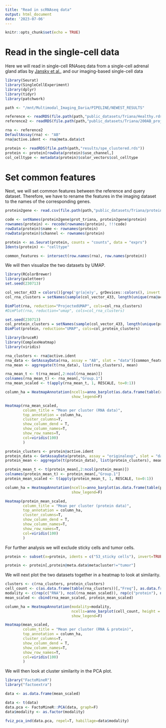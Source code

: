 ```yaml
---
title: "Read in scRNAseq data"
output: html_document
date: '2023-07-06'
---
```


```r
knitr::opts_chunk$set(echo = TRUE)
```

# Read in the single-cell data {#read-data}

Here we will read in single-cell RNAseq data from a single-cell adrenal gland atlas by 
[Jansky et al.](https://adrenal.kitz-heidelberg.de/developmental_programs_NB_viz/), and
our imaging-based single-cell data

```r
library(Seurat)
library(SingleCellExperiment)
library(dplyr)
library(tidyr)
library(patchwork)

path <- "/mnt/Multimodal_Imaging_Daria/PIPELINE/NEWEST_RESULTS"

reference <- readRDS(file.path(path,"public_datasets/Triana/Healthy.rds")) #Healthy bone marrow 97plex
reference2 <- readRDS(file.path(path,"public_datasets/Triana/200AB_projected.rds")) #Healthy bone marrow and PBMCs - 197plex

rna <- reference2
DefaultAssay(rna) <- "AB"
rna@active.ident <- rna@meta.data$ct

protein <- readRDS(file.path(path,"results/spe_clustered.rds"))
protein <- protein[rowData(protein)$use_channel,]
col_celltype <- metadata(protein)$color_vectors$col_celltype
```

# Set common features 
Next, we will set common features between the reference and query dataset. Therefore,
we have to rename the features in the imaging dataset to the names of the corresponding
genes. 

```r

protein2gene <- read.csv(file.path(path,"public_datasets/Triana/protein2gene.csv"), sep=";")

code <- setNames(protein2gene$prot_triana, protein2gene$protein)
rownames(protein) <- recode(rownames(protein), !!!code)
rowData(protein)$name <- rownames(protein)
rowData(protein)$channel <- rownames(protein)

protein <- as.Seurat(protein, counts = "counts", data = "exprs")
Idents(protein) <- "celltype"

common_features <- intersect(row.names(rna), row.names(protein))
```


We will then visualize the two datasets by UMAP.

```r
library(RColorBrewer)
library(paletteer)
set.seed(230713)

col_vector_433 = colors()[grep('gr(a|e)y', grDevices::colors(), invert = T)]
col_rna_clusters = setNames(sample(col_vector_433, length(unique(rna@active.ident))), unique(rna@active.ident))

DimPlot(rna, reduction="ProjectedUMAP", cols=col_rna_clusters)
#DimPlot(rna, reduction="umap", cols=col_rna_clusters)

```


```r
set.seed(230713)
col_protein_clusters = setNames(sample(col_vector_433, length(unique(protein@active.ident))), unique(protein@active.ident))
DimPlot(protein, reduction="UMAP", cols=col_protein_clusters)
```

```r
library(bruceR)
library(ComplexHeatmap)
library(viridis)

rna_clusters <- rna@active.ident
rna_data <- GetAssayData(rna, assay = "AB", slot = "data")[common_features, ]
rna_mean <- aggregate(t(rna_data), list(rna_clusters), mean)

rna_mean_t <- t(rna_mean[,2:ncol(rna_mean)])
colnames(rna_mean_t) <- rna_mean[,"Group.1"]
rna_mean_scaled <- t(apply(rna_mean_t, 1, RESCALE, to=0:1))

column_ha = HeatmapAnnotation(ncells=anno_barplot(as.data.frame(table(rna_clusters))[,"Freq"], height = unit(3, "cm")),
                              show_legend=F)

Heatmap(rna_mean_scaled, 
        column_title = "Mean per cluster (RNA data)",
        top_annotation = column_ha, 
        cluster_columns=T,
        show_column_dend = T,
        show_column_names=T,
        show_row_names=T,
        col=viridis(100)
        )

```

```r

protein_clusters <- protein@active.ident
protein_data <- GetAssayData(protein, assay = "originalexp", slot = "data")[common_features, ]
protein_mean <- aggregate(t(protein_data), list(protein_clusters), mean)

protein_mean_t <- t(protein_mean[,2:ncol(protein_mean)])
colnames(protein_mean_t) <- protein_mean[,"Group.1"]
protein_mean_scaled <- t(apply(protein_mean_t, 1, RESCALE, to=0:1))

column_ha = HeatmapAnnotation(ncells=anno_barplot(as.data.frame(table(protein_clusters))[,"Freq"], height = unit(3, "cm")),
                              show_legend=F)

Heatmap(protein_mean_scaled, 
        column_title = "Mean per cluster (protein data)",
        top_annotation = column_ha, 
        cluster_columns=T,
        show_column_dend = T,
        show_column_names=T,
        show_row_names=T,
        col=viridis(100)
        )

```
For further analysis we will exclude sticky cells and tumor cells.
```r
protein <- subset(x=protein, idents = c("53_sticky cells"), invert=TRUE)

protein <- protein[,protein@meta.data$metacluster!="tumor"]

```

We will next plot the two datasets together in a heatmap to look at similarity.
```r

clusters <- c(rna_clusters, protein_clusters)
cell_count <- c(as.data.frame(table(rna_clusters))[,"Freq"], as.data.frame(table(protein_clusters))[,"Freq"])
modality <- c(rep(c("RNA"), ncol(rna_mean_scaled)), rep(c("protein"), ncol(protein_mean_scaled)))
mean_scaled <- cbind(rna_mean_scaled, protein_mean_scaled)

column_ha = HeatmapAnnotation(modality=modality,
                              ncells=anno_barplot(cell_count, height = unit(3, "cm")),
                              show_legend=F)

Heatmap(mean_scaled, 
        column_title = "Mean per cluster (RNA & protein)",
        top_annotation = column_ha, 
        cluster_columns=T,
        show_column_dend = T,
        show_column_names=T,
        show_row_names=T,
        col=viridis(100)
        )


```

We will then look at cluster similarity in the PCA plot.
```r
library("FactoMineR")
library("factoextra")

data <- as.data.frame(mean_scaled)

data <- t(data)
data.pca <- FactoMineR::PCA(data, graph=F)
data$modality <- as.factor(modality)

fviz_pca_ind(data.pca, repel=T, habillage=data$modality)
```
